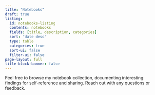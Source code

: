 ```yaml
---
title: "Notebooks"
draft: true
listing:
  id: notebooks-listing
  contents: notebooks
  fields: [title, description, categories]
  sort: "date desc"
  type: table
  categories: true
  sort-ui: false
  filter-ui: false
page-layout: full
title-block-banner: false
---
```


Feel free to browse my notebook collection, documenting interesting findings for self-reference and sharing. Reach out with any questions or feedback.

:::{#notebooks-listing}
:::